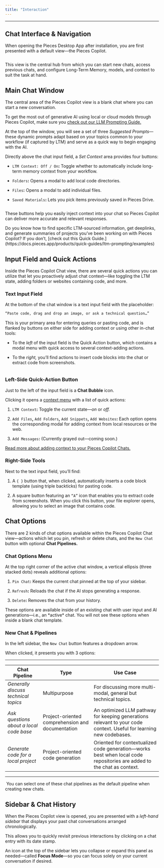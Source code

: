 ```yaml
---
title: "Interaction"
---
```


***

## Chat Interface & Navigation

When opening the Pieces Desktop App after installation, you are first presented with a default view—the Pieces Copilot.

<Image src="https://storage.googleapis.com/hashnode_product_documentation_assets/desktop_app_assets/pieces_copilot/interacting_with_pieces_copilot/default_view_is_pieces_copilot.png" alt="" align="center" fullwidth="true" />

This view is the central hub from which you can start new chats, access previous chats, and configure Long-Term Memory, models, and context to suit the task at hand.

## Main Chat Window

The central area of the Pieces Copilot view is a blank chat where you can start a new conversation.

To get the most out of generative AI using local or cloud models through Pieces Copilot, make sure you [check out our LLM Prompting Guide.](https://docs.pieces.app/products/quick-guides/ltm-prompting/tips)

At the top of the window, you will see a set of three *Suggested Prompts*—these dynamic prompts adapt based on your topics common to your workflow (if captured by LTM) and serve as a quick way to begin engaging with the AI.

Directly above the chat input field, a *Set Context* area provides four buttons:

* `LTM Context: Off / On`**:** Toggle whether to automatically include long-term memory context from your workflow.

* `Folders`**:** Opens a modal to add local code directories.

* `Files`**:** Opens a modal to add individual files.

* `Saved Materials`**:** Lets you pick items previously saved in Pieces Drive.

<Image src="https://storage.googleapis.com/hashnode_product_documentation_assets/desktop_app_assets/pieces_copilot/interacting_with_pieces_copilot/gifs/main_chat_window_demo.gif" alt="" align="center" fullwidth="true" />

These buttons help you easily inject context into your chat so Pieces Copilot can deliver more accurate and relevant responses.

<Card title="Hey!" image="https://cdn.hashnode.com/res/hashnode/image/upload/v1743104963167/e79b8868-71ad-4763-9d32-dec2f99236df.png">
  Do you know how to find specific LTM-sourced information, get deeplinks, and generate summaries of projects you’ve been working on with Pieces Copilot? If you don’t, [check out this Quick Guide.](https://docs.pieces.app/products/quick-guides/ltm-prompting/examples)
</Card>

## Input Field and Quick Actions

Inside the Pieces Copilot Chat view, there are several quick actions you can utilize that let you proactively adjust chat context—like toggling the LTM state, adding folders or websites containing code, and more.

### Text Input Field

At the bottom of the chat window is a text input field with the placeholder:

```markdown
“Paste code, drag and drop an image, or ask a technical question…” 
```

This is your primary area for entering queries or pasting code, and is flanked by buttons on either side for adding context or using other in-chat tools:

* To the *left* of the input field is the Quick Action button, which contains a modal menu with quick access to several context-adding actions.

* To the *right,* you’ll find actions to insert code blocks into the chat or extract code from screenshots.

<Image src="https://storage.googleapis.com/hashnode_product_documentation_assets/desktop_app_assets/pieces_copilot/interacting_with_pieces_copilot/gifs/left_right_side_chat_button_demo_all.gif" alt="" align="center" fullwidth="true" />

### Left-Side Quick-Action Button

Just to the left of the input field is a **Chat Bubble** icon.

Clicking it opens a [context menu](https://docs.pieces.app/products/desktop/copilot/integration) with a list of quick actions:

1. `LTM Context`**:** Toggle the current state—*on* or *off.*

2. `Add Files`**,** `Add Folders`**,** `Add Snippets`**,** `Add Websites`**:** Each option opens the corresponding modal for adding context from local resources or the web.

3. `Add Messages`**:** (Currently grayed out—coming soon.)

[Read more about adding context to your Pieces Copilot Chats.](https://docs.pieces.app/products/desktop/copilot/integration#adding-folders)

### Right-Side Tools

Next to the text input field, you’ll find:

1. A `{ }` button that, when clicked, automatically inserts a code block template (using triple backticks) for pasting code.

2. A square button featuring an `“A”` icon that enables you to extract code from screenshots. When you click this button, your file explorer opens, allowing you to select an image that contains code.

## Chat Options

There are 2 kinds of chat options available within the Pieces Copilot Chat view—actions which let you pin, refresh or delete chats, and the `New Chat` button with optional **Chat Pipelines.**

### Chat Options Menu

At the top right corner of the active chat window, a vertical ellipsis (three stacked dots) reveals additional options:

1. `Pin Chat`**:** Keeps the current chat pinned at the top of your sidebar.

2. `Refresh`**:** Reloads the chat if the AI stops generating a response.

3. `Delete`**:** Removes the chat from your history.

<Callout type="alert">
  These options are available inside of an existing chat with user input and AI generations—i.e., an *active* chat. You will not see these options when inside a blank chat template.
</Callout>

### New Chat & Pipelines

In the left sidebar, the `New Chat` button features a dropdown arrow.

When clicked, it presents you with 3 options:

***

| **Chat Pipeline**                       | **Type**                                         | **Use Case**                                                                                                          |
| --------------------------------------- | ------------------------------------------------ | --------------------------------------------------------------------------------------------------------------------- |
| *Generally discuss technical topics*    | Multipurpose                                     | For discussing more multi-modal, general but technical topics.                                                        |
| *Ask questions about a local code base* | Project-oriented comprehension and documentation | An optimized LLM pathway for keeping generations relevant to your code context. Useful for learning new codebases.    |
| *Generate code for a local project*     | Project-oriented code generation                 | Oriented for contextualized code generation—works best when local code repositories are added to the chat as context. |

***

<Image src="https://storage.googleapis.com/hashnode_product_documentation_assets/desktop_app_assets/pieces_copilot/interacting_with_pieces_copilot/chat_pipelines_dropdown.png" alt="" align="center" fullwidth="true" />

<Callout type="tip">
  You can select one of these chat pipelines as the default pipeline when creating new chats.
</Callout>

## Sidebar & Chat History

When the Pieces Copilot view is opened, you are presented with a *left-hand sidebar* that displays your past chat conversations arranged chronologically.

This allows you to quickly revisit previous interactions by clicking on a chat entry with its date stamp.

An icon at the top of the sidebar lets you collapse or expand this panel as needed—called **Focus Mode**—so you can focus solely on your current conversation if desired.

<Image src="https://storage.googleapis.com/hashnode_product_documentation_assets/desktop_app_assets/pieces_copilot/interacting_with_pieces_copilot/gifs/sidebar_chat_history_focus_mode_demo.gif" alt="" align="center" fullwidth="true" />
